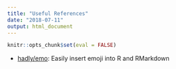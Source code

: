 ---
title: "Useful References"
date: "2018-07-11"
output: html_document
---

```{r include=FALSE}
knitr::opts_chunk$set(eval = FALSE)
```


- [hadly/emo](https://github.com/hadley/emo): Easily insert emoji into R and RMarkdown
